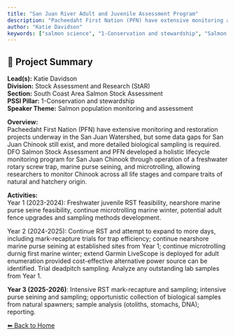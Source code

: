 ---
title: "San Juan River Adult and Juvenile Assessment Program"
description: "Pacheedaht First Nation (PFN) have extensive monitoring and restoration projects underway in the San Juan Watershed, but some data gaps for San Juan Chinook still exist, and more detailed biological sampling is required. DFO Salmon Stock Assessment and PFN developed a holistic lifecycle monitoring program for San Juan Chinook through operation of a freshwater rotary screw trap, marine purse seining, and microtrolling, allowing researchers to monitor Chinook across all life stages and compare traits of natural and hatchery origin."
author: "Katie Davidson"
keywords: ["salmon science", "1-Conservation and stewardship", "Salmon population monitoring and assessment", "Stock Assessment and Research (StAR)", "South Coast Area Salmon Stock Assessment"]
---

## 🧬 Project Summary

**Lead(s):** Katie Davidson  
**Division:** Stock Assessment and Research (StAR)  
**Section:** South Coast Area Salmon Stock Assessment  
**PSSI Pillar:** 1-Conservation and stewardship  
**Speaker Theme:** Salmon population monitoring and assessment  

**Overview:**  
Pacheedaht First Nation (PFN) have extensive monitoring and restoration projects underway in the San Juan Watershed, but some data gaps for San Juan Chinook still exist, and more detailed biological sampling is required. DFO Salmon Stock Assessment and PFN developed a holistic lifecycle monitoring program for San Juan Chinook through operation of a freshwater rotary screw trap, marine purse seining, and microtrolling, allowing researchers to monitor Chinook across all life stages and compare traits of natural and hatchery origin.   

**Activities:**  
Year 1 (2023-2024): Freshwater juvenile RST feasibility, nearshore marine purse seine feasibility, continue microtrolling marine winter, potential adult fence upgrades and sampling methods development.

Year 2 (2024-2025):  Continue RST and attempt to expand to more days, including mark-recapture trials for trap efficiency; continue nearshore marine purse seining at established sites from Year 1; continue microtrolling durnig first marine winter; extend Garmin LiveScope is deployed for adult enumeration provided cost-effective alternative power source can be identified. Trial deadpitch sampling. Analyze any outstanding lab samples from Year 1.

**Year 3 (2025-2026)**: Intensive RST mark-recapture and sampling; intensive purse seining and sampling; opportunistic collection of biological samples from natural spawners; sample analysis (otoliths, stomachs, DNA); reporting.

[⬅ Back to Home](../index.qmd)
